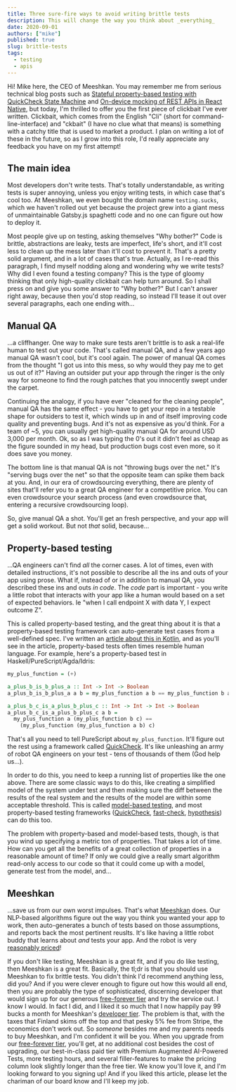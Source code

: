 ```yaml
---
title: Three sure-fire ways to avoid writing brittle tests
description: This will change the way you think about _everything_
date: 2020-09-01
authors: ["mike"]
published: true
slug: brittle-tests
tags:
  - testing
  - apis
---
```


Hi! Mike here, the CEO of Meeshkan. You may remember me from serious technical blog posts such as [Stateful property-based testing with QuickCheck State Machine](/blog/quick-check-state-machine/) and [On-device mocking of REST APIs in React Native](/blog/on-device-mocking-of-rest-apis-in-react-native/), but today, I'm thrilled to offer you the first piece of clickbait I've ever written. Clickbait, which comes from the English "Cli" (short for command-line-interface) and "ckbait" (I have no clue what that means) is something with a catchy title that is used to market a product. I plan on writing a lot of these in the future, so as I grow into this role, I'd really appreciate any feedback you have on my first attempt!

## The main idea

Most developers don't write tests. That's totally understandable, as writing tests is super annoying, unless you enjoy writing tests, in which case that's cool too. At Meeshkan, we even bought the domain name `testing.sucks`, which we haven't rolled out yet because the project grew into a giant mess of unmaintainable Gatsby.js spaghetti code and no one can figure out how to deploy it.

Most people give up on testing, asking themselves "Why bother?" Code is brittle, abstractions are leaky, tests are imperfect, life's short, and it'll cost less to clean up the mess later than it'll cost to prevent it. That's a pretty solid argument, and in a lot of cases that's true. Actually, as I re-read this paragraph, I find myself nodding along and wondering why we write tests? Why did I even found a testing company? This is the type of gloomy thinking that only high-quality clickbait can help turn around. So I shall press on and give you some answer to "Why bother?" But I can't answer right away, because then you'd stop reading, so instead I'll tease it out over several paragraphs, each one ending with...

## Manual QA

...a cliffhanger. One way to make sure tests aren't brittle is to ask a real-life human to test out your code. That's called manual QA, and a few years ago manual QA wasn't cool, but it's cool again. The power of manual QA comes from the thought "I got us into this mess, so why would they pay me to get us out of it?" Having an outsider put your app through the ringer is the only way for someone to find the rough patches that you innocently swept under the carpet.

Continuing the analogy, if you have ever "cleaned for the cleaning people", manual QA has the same effect - you have to get your repo in a testable shape for outsiders to test it, which winds up in and of itself improving code quality and preventing bugs. And it's not as expensive as you'd think. For a team of ~5, you can usually get high-quality manual QA for around USD 3,000 per month. Ok, so as I was typing the 0's out it didn't feel as cheap as the figure sounded in my head, but production bugs cost even more, so it does save you money.

The bottom line is that manual QA is not "throwing bugs over the net." It's "serving bugs over the net" so that the opposite team can spike them back at you. And, in our era of crowdsourcing everything, there are plenty of sites that'll refer you to a great QA engineer for a competitive price. You can even crowdsource your search process (and even crowdsource that, entering a recursive crowdsourcing loop).

So, give manual QA a shot. You'll get an fresh perspective, and your app will get a solid workout. But not _that_ solid, because...

## Property-based testing

...QA engineers can't find _all_ the corner cases. A lot of times, even with detailed instructions, it's not possible to describe all the ins and outs of your app using prose. What if, instead of or in addition to manual QA, you described these ins and outs _in code_. The _code_ part is important - you write a little robot that interacts with your app like a human would based on a set of expected behaviors. Ie "when I call endpoint X with data Y, I expect outcome Z".

This is called property-based testing, and the great thing about it is that a property-based testing framework can auto-generate test cases from a well-defined spec. I've written an [article about this in Kotlin](/blog/kotlin-tests-user-stories/), and as you'll see in the article, property-based tests often times resemble human language. For example, here's a property-based test in Haskell/PureScript/Agda/Idris:

```haskell
my_plus_function = (+)

a_plus_b_is_b_plus_a :: Int -> Int -> Boolean
a_plus_b_is_b_plus_a a b = my_plus_function a b == my_plus_function b a

a_plus_b_c_is_a_plus_b_plus_c :: Int -> Int -> Int -> Boolean
a_plus_b_c_is_a_plus_b_plus_c a b =
  my_plus_function a (my_plus_function b c) ==
    (my_plus_function (my_plus_function a b) c)
```

That's all you need to tell PureScript about `my_plus_function`. It'll figure out the rest using a framework called [QuickCheck](https://github.com/purescript/purescript-quickcheck). It's like unleashing an army of robot QA engineers on your test - tens of thousands of them (God help us...).

In order to do this, you need to keep a running list of properties like the one above. There are some classic ways to do this, like creating a simplified model of the system under test and then making sure the diff between the results of the real system and the results of the model are within some acceptable threshold. This is called [model-based testing](https://en.wikipedia.org/wiki/Model-based_testing), and most property-based testing frameworks ([QuickCheck](), [fast-check](), [hypothesis]()) can do this too.

The problem with property-based and model-based tests, though, is that you wind up specifying a metric ton of properties. That takes a lot of time. How can you get all the benefits of a great collection of properties in a reasonable amount of time? If only we could give a really smart algorithm read-only access to our code so that it could come up with a model, generate test from the model, and...

## Meeshkan

...save us from our own worst impulses. That's what [Meeshkan](/) does. Our NLP-based algorithms figure out the way you think you wanted your app to work, then auto-generates a bunch of tests based on those assumptions, and reports back the most pertinent reuslts. It's like having a little robot buddy that learns about _and_ tests your app. And the robot is very [reasonably priced]()!

If you don't like testing, Meeshkan is a great fit, and if you do like testing, then Meeshkan is a great fit. Basically, the tl;dr is that you should use Meeshkan to fix brittle tests. You didn't think I'd recommend anything less, did you? And if you were clever enough to figure out how this would all end, then you are probably the type of sophisticated, discerning developer that would sign up for our generous [free-forever tier](/pricing) and try the service out. I know I would. In fact I did, and I liked it so much that I now happily pay 99 bucks a month for Meeshkan's [developer tier](). The problem is that, with the taxes that Finland skims off the top and that pesky 5% fee from Stripe, the economics don't work out. So _someone_ besides me and my parents needs to buy Meeshkan, and I'm confident it will be you. When you upgrade from our [free-forever tier](), you'll get, at no additional cost besides the cost of upgrading, our best-in-class paid tier with Premium Augmented AI-Powered Tests, more testing hours, and several filler-features to make the pricing column look slightly longer than the free tier. We know you'll love it, and I'm looking forward to you signing up! And if you liked this article, please let the chariman of our board know and I'll keep my job.
